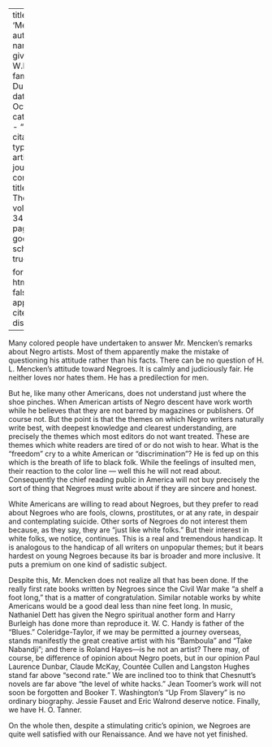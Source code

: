
---
title: 'Mencken'
author:
  - name:
      given: W.E.B.
      family: Du Bois
date: Oct. 1927
categories: 
  - ""
citation: 
  type: article-journal
  container-title: The Crisis
  volume: 34
  issue: 8
  page: 276
google-scholar: true

format:
  html:
    toc: false
    appendix-cite-as: display
---



Many colored people have undertaken to answer Mr. Mencken's remarks about Negro artists. Most of them apparently make the mistake of questioning his attitude rather than his facts. There can be no question of H. L. Mencken's attitude toward Negroes. It is calmly and judiciously fair. He neither loves nor hates them. He has a predilection for men. 

But he, like many other Americans, does not understand just where the shoe pinches. When American artists of Negro descent have work worth while he believes that they are not barred by magazines or publishers. Of course not. But the point is that the themes on which Negro writers naturally write best, with deepest knowledge and clearest understanding, are precisely the themes which most editors do not want treated. These are themes which white readers are tired of or do not wish to hear. What is the "freedom" cry to a white American or "discrimination"? He is fed up on this which is the breath of life to black folk. While the feelings of insulted men, their reaction to the color line --- well this he will not read about. Consequently the chief reading public in America will not buy precisely the sort of thing that Negroes must write about if they are sincere and honest.

White Americans are willing to read about Negroes, but they prefer to read about Negroes who are fools, clowns, prostitutes, or at any rate, in despair and contemplating suicide. Other sorts of Negroes do not interest them because, as they say, they are "just like white folks." But their interest in white folks, we notice, continues. This is a real and tremendous handicap. It is analogous to the handicap of all writers on unpopular themes; but it bears hardest on young Negroes because its bar is broader and more inclusive. It puts a premium on one kind of sadistic subject.

Despite this, Mr. Mencken does not realize all that has been done. If the really first rate books written by Negroes since the Civil War make "a shelf a foot long," that is a matter of congratulation. Similar notable works by white Americans would be a good deal less than nine feet long. In music, Nathaniel Dett has given the Negro spiritual another form and Harry Burleigh has done more than reproduce it. W. C. Handy is father of the "Blues." Coleridge-Taylor, if we may be permitted a journey overseas, stands manifestly the great creative artist with his "Bamboula" and "Take Nabandji"; and there is Roland Hayes—is he not an artist? There may, of course, be difference of opinion about Negro poets, but in our opinion Paul Laurence Dunbar, Claude McKay, Countée Cullen and Langston Hughes stand far above "second rate." We are inclined too to think that Chesnutt's novels are far above "the level of white hacks." Jean Toomer's work will not soon be forgotten and Booker T. Washington's "Up From Slavery" is no ordinary biography. Jessie Fauset and Eric Walrond deserve notice. Finally, we have H. O. Tanner.

On the whole then, despite a stimulating critic's opinion, we Negroes are quite well satisfied with our Renaissance. And we have not yet finished. 

